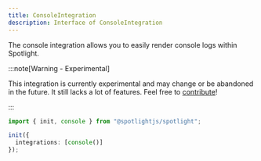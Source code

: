 ```yaml
---
title: ConsoleIntegration
description: Interface of ConsoleIntegration
---
```


The console integration allows you to easily render console logs within Spotlight.

:::note[Warning - Experimental]

This integration is currently experimental and may change or be abandoned in the future.
It still lacks a lot of features. Feel free to [contribute](/contribute)!

:::

```ts ins=/console[\(]?[\)]?/
import { init, console } from "@spotlightjs/spotlight";

init({
  integrations: [console()]
});
```
